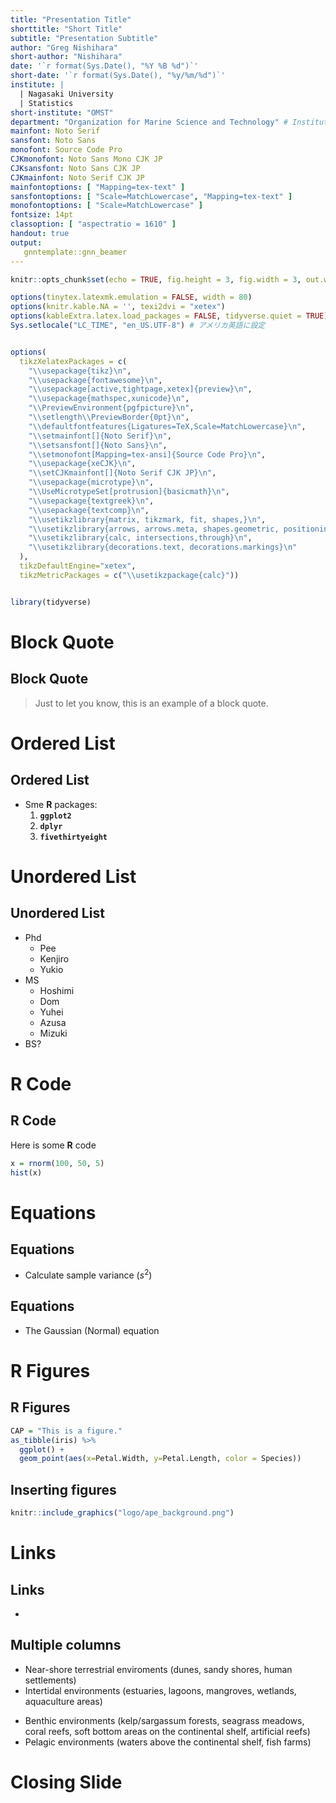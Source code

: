 ```yaml
---
title: "Presentation Title"
shorttitle: "Short Title"
subtitle: "Presentation Subtitle"
author: "Greg Nishihara"
short-author: "Nishihara"
date: '`r format(Sys.Date(), "%Y %B %d")`'
short-date: '`r format(Sys.Date(), "%y/%m/%d")`'
institute: | 
  | Nagasaki University
  | Statistics
short-institute: "OMST"
department: "Organization for Marine Science and Technology" # Institute must be defined
mainfont: Noto Serif
sansfont: Noto Sans
monofont: Source Code Pro
CJKmonofont: Noto Sans Mono CJK JP
CJKsansfont: Noto Sans CJK JP
CJKmainfont: Noto Serif CJK JP
mainfontoptions: [ "Mapping=tex-text" ]
sansfontoptions: [ "Scale=MatchLowercase", "Mapping=tex-text" ]
monofontoptions: [ "Scale=MatchLowercase" ]
fontsize: 14pt
classoption: [ "aspectratio = 1610" ]
handout: true
output: 
   gnntemplate::gnn_beamer
---
```


```r
knitr::opts_chunk$set(echo = TRUE, fig.height = 3, fig.width = 3, out.width = "40%", dev = "tikz")

options(tinytex.latexmk.emulation = FALSE, width = 80)
options(knitr.kable.NA = '', texi2dvi = "xetex")
options(kableExtra.latex.load_packages = FALSE, tidyverse.quiet = TRUE)
Sys.setlocale("LC_TIME", "en_US.UTF-8") # アメリカ英語に設定


options(
  tikzXelatexPackages = c(
    "\\usepackage{tikz}\n",
    "\\usepackage{fontawesome}\n",
    "\\usepackage[active,tightpage,xetex]{preview}\n",
    "\\usepackage{mathspec,xunicode}\n",
    "\\PreviewEnvironment{pgfpicture}\n",
    "\\setlength\\PreviewBorder{0pt}\n",
    "\\defaultfontfeatures{Ligatures=TeX,Scale=MatchLowercase}\n",
    "\\setmainfont[]{Noto Serif}\n",
    "\\setsansfont[]{Noto Sans}\n",
    "\\setmonofont[Mapping=tex-ansi]{Source Code Pro}\n",
    "\\usepackage{xeCJK}\n",
    "\\setCJKmainfont[]{Noto Serif CJK JP}\n",
    "\\usepackage{microtype}\n",
    "\\UseMicrotypeSet[protrusion]{basicmath}\n",
    "\\usepackage{textgreek}\n",
    "\\usepackage{textcomp}\n",
    "\\usetikzlibrary{matrix, tikzmark, fit, shapes,}\n",
    "\\usetikzlibrary{arrows, arrows.meta, shapes.geometric, positioning}\n",
    "\\usetikzlibrary{calc, intersections,through}\n",
    "\\usetikzlibrary{decorations.text, decorations.markings}\n"
  ),
  tikzDefaultEngine="xetex",
  tikzMetricPackages = c("\\usetikzpackage{calc}"))


library(tidyverse)
```

# Block Quote

## Block Quote

> Just to let you know,
> this is an example of a block quote.

# Ordered List

## Ordered List
- Sme **R** packages:
    1. **`ggplot2`**
    2. **`dplyr`**
    3. **`fivethirtyeight`**

# Unordered List

## Unordered List
- Phd
    - Pee
    - Kenjiro
    - Yukio
- MS
    - Hoshimi
    - Dom
    - Yuhei
    - Azusa
    - Mizuki
- BS?

# R Code

## R Code

Here is some **R** code

\scriptsize

```r
x = rnorm(100, 50, 5)
hist(x)
```

# Equations

## Equations

- Calculate sample variance ($s^2$)

\begin{equation}
{s}^{2}=\frac{1}{n-1}\sum{{({X}_{i}-\bar{X})}^{2}}
\label{eq:variance}
\end{equation}

## Equations

- The Gaussian (Normal) equation

\begin{equation}
f(x|μ, \sigma^2) = \frac{1}{\sqrt{2\pi\sigma^2}} \exp\left(-\frac{(x - \mu)^2}{2\sigma^2}\right)
\label{eq:variance}
\end{equation}

# R Figures

## R Figures

```r
CAP = "This is a figure."
as_tibble(iris) %>% 
  ggplot() +
  geom_point(aes(x=Petal.Width, y=Petal.Length, color = Species))
```

## Inserting figures

```r
knitr::include_graphics("logo/ape_background.png")
```

# Links

## Links

- \url{https://twitter.com/nagasakiprof}



## Multiple columns

\begincols
\begincol[T]{0.5\textwidth}
* Near-shore terrestrial enviroments (dunes, sandy shores, human settlements)
* Intertidal environments (estuaries, lagoons, mangroves, wetlands, aquaculture areas)

\endcol
\begincol[T]{0.5\textwidth}
* Benthic environments (kelp/sargassum forests, seagrass meadows, coral reefs, soft bottom areas on the continental shelf, artificial reefs)
* Pelagic environments (waters above the continental shelf, fish farms)

\endcol
\endcols


# Closing Slide